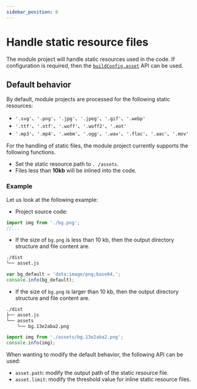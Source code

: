 ```yaml
---
sidebar_position: 6
---
```


# Handle static resource files

The module project will handle static resources used in the code. If configuration is required, then the [`buildConfig.asset`](/en/api/config/build-config#asset) API can be used.

## Default behavior

By default, module projects are processed for the following static resources:

- `'.svg'`、`'.png'`、`'.jpg'`、`'.jpeg'`、`'.gif'`、`'.webp'`
- `'.ttf'`、`'.otf'`、`'.woff'`、`'.woff2'`、`'.eot'`
- `'.mp3'`、`'.mp4'`、`'.webm'`、`'.ogg'`、`'.wav'`、`'.flac'`、`'.aac'`、`'.mov'`

For the handling of static files, the module project currently supports the following functions.

- Set the static resource path to `. /assets`.
- Files less than **10kb** will be inlined into the code.

### Example

Let us look at the following example:

- Project source code:

```ts title="./src/asset.ts"
import img from './bg.png';
//...
```

- If the size of `bg.png` is less than 10 kb, then the output directory structure and file content are.

```bash
./dist
└── asset.js
```

```js title="./dist/asset.js"
var bg_default = 'data:image/png;base64,';
console.info(bg_default);
```

- If the size of `bg.png` is larger than 10 kb, then the output directory structure and file content are.

```bash
./dist
├── asset.js
└── assets
    └── bg.13e2aba2.png
```

```js title="./dist/asset.js"
import img from './assets/bg.13e2aba2.png';
console.info(img);
```

When wanting to modify the default behavior, the following API can be used:

- `asset.path`: modify the output path of the static resource file.
- `asset.limit`: modify the threshold value for inline static resource files.

